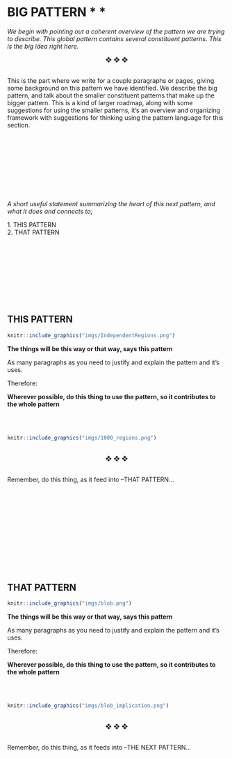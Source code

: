 <!--Chapter name describing over big pattern-->
# BIG PATTERN \* \* {-}

<!--Opening abstract of general pattern-->
*We begin with pointing out a coherent overview of the pattern we are trying to describe. This global pattern contains several constituent patterns. This is the big idea right here.*


<center>
&#10070; &#10070; &#10070;
<br><br></center>

<!--Extended description of this family of patterns-->
This is the part where we write for a couple paragraphs or pages, giving some background on this pattern we have identified. We describe the big pattern, and talk about the smaller constituent patterns that make up the bigger pattern. This is a kind of larger roadmap, along with some suggestions for using the smaller patterns, it's an overview and organizing framework with suggestions for thinking using the pattern language for this section.

<!-- line breaks for white space -->
<br><br><br><br><br><br><br><br>

<!---------END BIG PATTERN OVERVIEW-------------->




<!----BEGIN SUB PATTERN SECTION-->

<!---------BEGIN SUB PATTERN-------------->


<!-- Useful statement about the sub pattern -->
*A short useful statement summarizing the heart of this next pattern, and what it does and connects to;*

<!-- List of next patterns in sub-pattern section -->
<div class="suggest"><p>
1\. THIS PATTERN  <br>
2\. THAT PATTERN  <br>
</p></div>

<!-- line breaks for white space -->
<br><br><br><br><br><br><br><br>

<!-- Individual Pattern heading -->
## THIS PATTERN {-}

<!-- nice picture for pattern -->
```r
knitr::include_graphics("imgs/IndependentRegions.png")
```

<!-- Short statement of pattern -->
**The things will be this way or that way, says this pattern**

<!-- Justification of pattern -->

As many paragraphs as you need to justify and explain the pattern and it's uses.

<!-- Implication for use of pattern -->
Therefore:

**Wherever possible, do this thing to use the pattern, so it contributes to the whole pattern**

<br><br>

<!-- Implication for use of picture -->
```r
knitr::include_graphics("imgs/1000_regions.png")
```

<!-- Three diamonds and spacing -->
<br><center>
&#10070; &#10070; &#10070;
<br><br></center>

<!-- reiterate usage statement with connection to next pattern -->
Remember, do this thing, as it feed into --THAT PATTERN...

<br><br>

<!---------END SUB PATTERN-------------->





<!---------BEGIN SUB PATTERN-------------->

<!-- line breaks for white space -->
<br><br><br><br><br><br><br><br>


<!-- Individual Pattern heading -->
## THAT PATTERN  {-}

<!-- nice picture for pattern -->
```r
knitr::include_graphics("imgs/blob.png")
```

<!-- Short statement of pattern -->
**The things will be this way or that way, says this pattern**

<!-- Justification of pattern -->

As many paragraphs as you need to justify and explain the pattern and it's uses.

<!-- Implication for use of pattern -->
Therefore:

**Wherever possible, do this thing to use the pattern, so it contributes to the whole pattern**

<br><br>

<!-- Implication for use of picture -->
```r
knitr::include_graphics("imgs/blob_implication.png")
```

<!-- Three diamonds and spacing -->
<br><center>
&#10070; &#10070; &#10070;
<br><br></center>

<!-- reiterate usage statement with connection to next pattern -->
Remember, do this thing, as it feeds into --THE NEXT PATTERN...

<br><br>

<!---------END SUB PATTERN-------------->

<!----END SUB PATTERN SECTION-->


